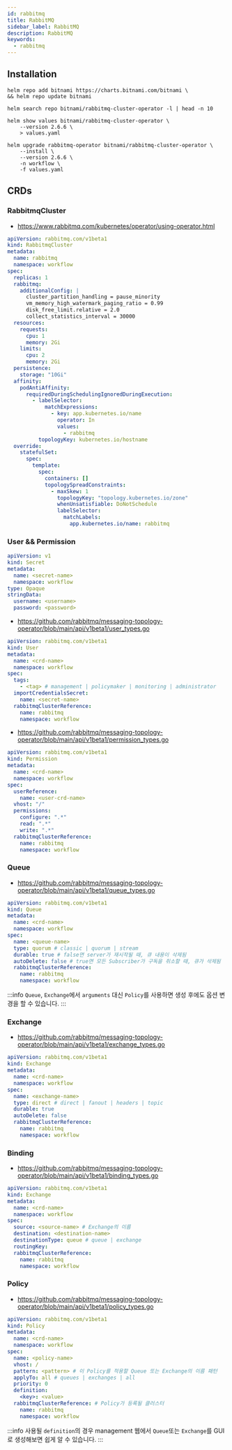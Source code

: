 ```yaml
---
id: rabbitmq
title: RabbitMQ
sidebar_label: RabbitMQ
description: RabbitMQ
keywords:
  - rabbitmq
---
```


## Installation

```shell
helm repo add bitnami https://charts.bitnami.com/bitnami \
&& helm repo update bitnami
```

```shell
helm search repo bitnami/rabbitmq-cluster-operator -l | head -n 10
```

```shell
helm show values bitnami/rabbitmq-cluster-operator \
    --version 2.6.6 \
    > values.yaml
```

```shell
helm upgrade rabbitmq-operator bitnami/rabbitmq-cluster-operator \
    --install \
    --version 2.6.6 \
    -n workflow \
    -f values.yaml
```

## CRDs

### RabbitmqCluster

- https://www.rabbitmq.com/kubernetes/operator/using-operator.html

```yaml
apiVersion: rabbitmq.com/v1beta1
kind: RabbitmqCluster
metadata:
  name: rabbitmq
  namespace: workflow
spec:
  replicas: 1
  rabbitmq:
    additionalConfig: |
      cluster_partition_handling = pause_minority
      vm_memory_high_watermark_paging_ratio = 0.99
      disk_free_limit.relative = 2.0
      collect_statistics_interval = 30000
  resources:
    requests:
      cpu: 1
      memory: 2Gi
    limits:
      cpu: 2
      memory: 2Gi
  persistence:
    storage: "10Gi"
  affinity:
    podAntiAffinity:
      requiredDuringSchedulingIgnoredDuringExecution:
        - labelSelector:
            matchExpressions:
              - key: app.kubernetes.io/name
                operator: In
                values:
                  - rabbitmq
          topologyKey: kubernetes.io/hostname
  override:
    statefulSet:
      spec:
        template:
          spec:
            containers: []
            topologySpreadConstraints:
              - maxSkew: 1
                topologyKey: "topology.kubernetes.io/zone"
                whenUnsatisfiable: DoNotSchedule
                labelSelector:
                  matchLabels:
                    app.kubernetes.io/name: rabbitmq
```

### User && Permission

```yaml
apiVersion: v1
kind: Secret
metadata:
  name: <secret-name>
  namespace: workflow
type: Opaque
stringData:
  username: <username>
  password: <password>
```

- https://github.com/rabbitmq/messaging-topology-operator/blob/main/api/v1beta1/user_types.go

```yaml
apiVersion: rabbitmq.com/v1beta1
kind: User
metadata:
  name: <crd-name>
  namespace: workflow
spec:
  tags:
    - <tag> # management | policymaker | monitoring | administrator
  importCredentialsSecret:
    name: <secret-name>
  rabbitmqClusterReference:
    name: rabbitmq
    namespace: workflow
```

- https://github.com/rabbitmq/messaging-topology-operator/blob/main/api/v1beta1/permission_types.go

```yaml
apiVersion: rabbitmq.com/v1beta1
kind: Permission
metadata:
  name: <crd-name>
  namespace: workflow
spec:
  userReference:
    name: <user-crd-name>
  vhost: "/"
  permissions:
    configure: ".*"
    read: ".*"
    write: ".*"
  rabbitmqClusterReference:
    name: rabbitmq
    namespace: workflow
```

### Queue

- https://github.com/rabbitmq/messaging-topology-operator/blob/main/api/v1beta1/queue_types.go

```yaml
apiVersion: rabbitmq.com/v1beta1
kind: Queue
metadata:
  name: <crd-name>
  namespace: workflow
spec:
  name: <queue-name>
  type: quorum # classic | quorum | stream
  durable: true # false면 server가 재시작될 때, 큐 내용이 삭제됨
  autoDelete: false # true면 모든 Subscriber가 구독을 취소할 때, 큐가 삭제됨
  rabbitmqClusterReference:
    name: rabbitmq
    namespace: workflow
```

:::info
`Queue`, `Exchange`에서 `arguments` 대신 `Policy`를 사용하면 생성 후에도 옵션 변경을 할 수 있습니다.
:::

### Exchange

- https://github.com/rabbitmq/messaging-topology-operator/blob/main/api/v1beta1/exchange_types.go

```yaml
apiVersion: rabbitmq.com/v1beta1
kind: Exchange
metadata:
  name: <crd-name>
  namespace: workflow
spec:
  name: <exchange-name>
  type: direct # direct | fanout | headers | topic
  durable: true
  autoDelete: false
  rabbitmqClusterReference:
    name: rabbitmq
    namespace: workflow
```

### Binding

- https://github.com/rabbitmq/messaging-topology-operator/blob/main/api/v1beta1/binding_types.go

```yaml
apiVersion: rabbitmq.com/v1beta1
kind: Exchange
metadata:
  name: <crd-name>
  namespace: workflow
spec:
  source: <source-name> # Exchange의 이름
  destination: <destination-name>
  destinationType: queue # queue | exchange
  routingKey:
  rabbitmqClusterReference:
    name: rabbitmq
    namespace: workflow
```

### Policy

- https://github.com/rabbitmq/messaging-topology-operator/blob/main/api/v1beta1/policy_types.go

```yaml
apiVersion: rabbitmq.com/v1beta1
kind: Policy
metadata:
  name: <crd-name>
  namespace: workflow
spec:
  name: <policy-name>
  vhost: /
  pattern: <pattern> # 이 Policy를 적용할 Queue 또는 Exchange의 이름 패턴
  applyTo: all # queues | exchanges | all
  priority: 0
  definition:
    <key>: <value>
  rabbitmqClusterReference: # Policy가 등록될 클러스터
    name: rabbitmq
    namespace: workflow
```

:::info
사용될 `definition`의 경우 management 웹에서 `Queue`또는 `Exchange`를 GUI로 생성해보면 쉽게 알 수 있습니다.
:::
